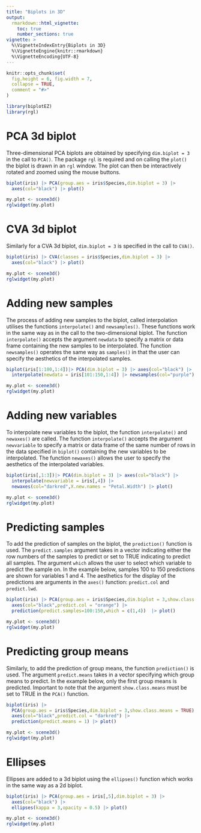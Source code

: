 ```yaml
---
title: "Biplots in 3D"
output:
  rmarkdown::html_vignette:
    toc: true
    number_sections: true
vignette: >
  %\VignetteIndexEntry{Biplots in 3D}
  %\VignetteEngine{knitr::rmarkdown}
  %\VignetteEncoding{UTF-8}
---
```



```r
knitr::opts_chunk$set(
  fig.height = 6, fig.width = 7,
  collapse = TRUE,
  comment = "#>"
)
```

```r
library(biplotEZ)
library(rgl)
```


# PCA 3d biplot
Three-dimensional PCA biplots are obtained by specifying `dim.biplot = 3` in the call to `PCA()`. The package `rgl` is required and on calling the `plot()` the biplot is drawn in an `rgl` window. The plot can then be interactively rotated and zoomed using the mouse buttons.  


```r
biplot(iris) |> PCA(group.aes = iris$Species,dim.biplot = 3) |>
  axes(col="black") |> plot()
```


```r
my.plot <- scene3d()
rglwidget(my.plot)
```


# CVA 3d biplot
Similarly for a CVA 3d biplot, `dim.biplot = 3` is specified in the call to `CVA()`. 
```r
biplot(iris) |> CVA(classes = iris$Species,dim.biplot = 3) |>
  axes(col="black") |> plot()
```

```r
my.plot <- scene3d()
rglwidget(my.plot)
```


# Adding new samples
The process of adding new samples to the biplot, called interpolation utilises the functions `interpolate()` and `newsamples()`. These functions work in the same way as in the call to the two-dimensional biplot. The function `interpolate()` accepts the argument `newdata` to specify a matrix or data frame containing the new samples to be interpolated. The function `newsamples()` operates the same way as `samples()` in that the user can specify the aesthetics of the interpolated samples. 

```r
biplot(iris[1:100,1:4])|> PCA(dim.biplot = 3) |> axes(col="black") |> 
  interpolate(newdata = iris[101:150,1:4]) |> newsamples(col="purple") |> plot()
```

```r
my.plot <- scene3d()
rglwidget(my.plot)
```


# Adding new variables
To interpolate new variables to the biplot, the function `interpolate()` and `newaxes()` are called. The function `interpolate()` accepts the argument `newvariable` to specify a matrix or data frame of the same number of rows in the data specified in `biplot()` containing the new variables to be interpolated. The function `newaxes()` allows the user to specify the aesthetics of the interpolated variables. 

```r
biplot(iris[,1:3])|> PCA(dim.biplot = 3) |> axes(col="black") |> 
  interpolate(newvariable = iris[,4]) |> 
  newaxes(col="darkred",X.new.names = "Petal.Width") |> plot()
```


```r
my.plot <- scene3d()
rglwidget(my.plot)
```


# Predicting samples
To add the prediction of samples on the biplot, the `prediction()` function is used. The `predict.samples` argument takes in a vector indicating either the row numbers of the samples to predict or set to TRUE indicating to predict all samples. The argument `which` allows the user to select which variable to predict the sample on. In the example below, samples 100 to 150 predictions are shown for variables 1 and 4. The aesthetics for the display of the predictions are arguments in the `axes()` function: `predict.col` and `predict.lwd`. 
```r
biplot(iris) |> PCA(group.aes = iris$Species,dim.biplot = 3,show.class.means = TRUE) |> 
  axes(col="black",predict.col = "orange") |>  
  prediction(predict.samples=100:150,which = c(1,4))  |> plot()
```

```r
my.plot <- scene3d()
rglwidget(my.plot)
```


# Predicting group means 
Similarly, to add the prediction of group means, the function `prediction()` is used. The argument `predict.means` takes in a vector specifying which group means to predict. In the example below, only the first group means is predicted. Important to note that the argument `show.class.means` must be set to TRUE in the `PCA()` function. 
```r
biplot(iris) |> 
  PCA(group.aes = iris$Species,dim.biplot = 3,show.class.means = TRUE) |> 
  axes(col="black",predict.col = "darkred") |> 
  prediction(predict.means = 1) |> plot()
```

```r
my.plot <- scene3d()
rglwidget(my.plot)
```


# Ellipses 
Ellipses are added to a 3d biplot using the `ellipses()` function which works in the same way as a 2d biplot. 
```r
biplot(iris) |> PCA(group.aes = iris[,5],dim.biplot = 3) |> 
  axes(col="black") |> 
  ellipses(kappa = 3,opacity = 0.5) |> plot()
```

```r
my.plot <- scene3d()
rglwidget(my.plot)
```
